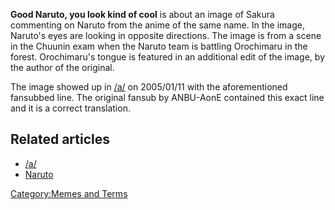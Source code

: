 '''Good Naruto, you look kind of cool''' is about an image of Sakura commenting on Naruto from the anime of the same name. In the image, Naruto's eyes are looking in opposite directions. The image is from a scene in the Chuunin exam when the Naruto team is battling Orochimaru in the forest. Orochimaru's tongue is featured in an additional edit of the image, by the author of the original.

The image showed up in [[/a/]] on 2005/01/11 with the aforementioned fansubbed line. The original fansub by ANBU-AonE contained this exact line and it is a correct translation.

== Related articles ==
* [[/a/]]
* [[Naruto]]

[[Category:Memes and Terms]]